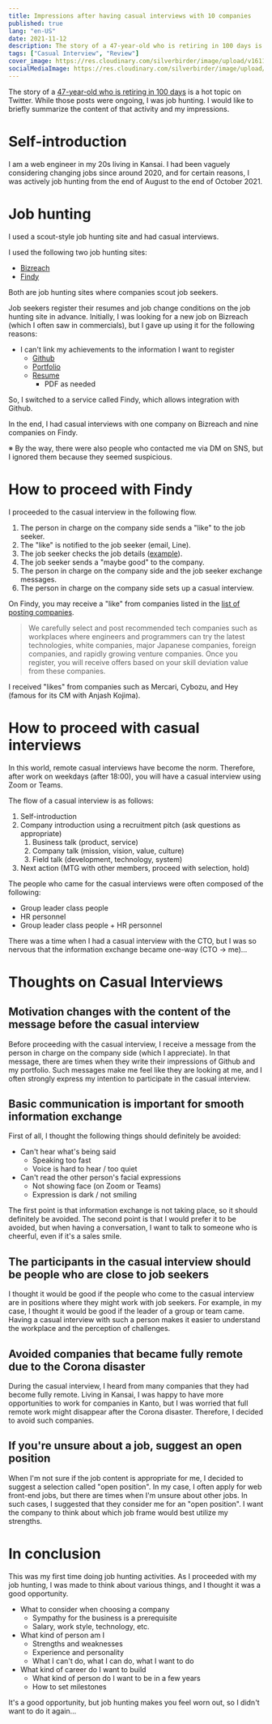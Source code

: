```yaml
---
title: Impressions after having casual interviews with 10 companies
published: true
lang: "en-US"
date: 2021-11-12
description: The story of a 47-year-old who is retiring in 100 days is a hot topic on Twitter. While those posts were ongoing, I was job hunting. I would like to briefly summarize the content of that activity and my impressions.
tags: ["Casual Interview", "Review"]
cover_image: https://res.cloudinary.com/silverbirder/image/upload/v1611128736/silver-birder.github.io/assets/logo.png
socialMediaImage: https://res.cloudinary.com/silverbirder/image/upload/v1611128736/silver-birder.github.io/assets/logo.png
---
```


The story of a [47-year-old who is retiring in 100 days](https://twitter.com/i/events/1418432177168031749) is a hot topic on Twitter.
While those posts were ongoing, I was job hunting.
I would like to briefly summarize the content of that activity and my impressions.

# Self-introduction

I am a web engineer in my 20s living in Kansai.
I had been vaguely considering changing jobs since around 2020, and for certain reasons, I was actively job hunting from the end of August to the end of October 2021.

# Job hunting

I used a scout-style job hunting site and had casual interviews.

I used the following two job hunting sites:

- [Bizreach](https://www.bizreach.jp/)
- [Findy](https://findy-code.io/)

Both are job hunting sites where companies scout job seekers.

Job seekers register their resumes and job change conditions on the job hunting site in advance.
Initially, I was looking for a new job on Bizreach (which I often saw in commercials), but I gave up using it for the following reasons:

- I can't link my achievements to the information I want to register
  - [Github](https://github.com/silverbirder)
  - [Portfolio](https://silverbirder.github.io)
  - [Resume](https://silverbirder.github.io/resume/)
    - PDF as needed

So, I switched to a service called Findy, which allows integration with Github.

In the end, I had casual interviews with one company on Bizreach and nine companies on Findy.

※ By the way, there were also people who contacted me via DM on SNS, but I ignored them because they seemed suspicious.

# How to proceed with Findy

I proceeded to the casual interview in the following flow.

1. The person in charge on the company side sends a "like" to the job seeker.
2. The "like" is notified to the job seeker (email, Line).
3. The job seeker checks the job details ([example](https://findy-code.io/companies/685/jobs/oBsGg3cfPWoiY)).
4. The job seeker sends a "maybe good" to the company.
5. The person in charge on the company side and the job seeker exchange messages.
6. The person in charge on the company side sets up a casual interview.

On Findy, you may receive a "like" from companies listed in the [list of posting companies](https://findy-code.io/companies).

> We carefully select and post recommended tech companies such as workplaces where engineers and programmers can try the latest technologies, white companies, major Japanese companies, foreign companies, and rapidly growing venture companies. Once you register, you will receive offers based on your skill deviation value from these companies.

I received "likes" from companies such as Mercari, Cybozu, and Hey (famous for its CM with Anjash Kojima).

# How to proceed with casual interviews

In this world, remote casual interviews have become the norm.
Therefore, after work on weekdays (after 18:00), you will have a casual interview using Zoom or Teams.

The flow of a casual interview is as follows:

1. Self-introduction
1. Company introduction using a recruitment pitch (ask questions as appropriate)
   1. Business talk (product, service)
   1. Company talk (mission, vision, value, culture)
   1. Field talk (development, technology, system)
1. Next action (MTG with other members, proceed with selection, hold)

The people who came for the casual interviews were often composed of the following:

- Group leader class people
- HR personnel
- Group leader class people + HR personnel

There was a time when I had a casual interview with the CTO, but I was so nervous that the information exchange became one-way (CTO → me)...

# Thoughts on Casual Interviews

## Motivation changes with the content of the message before the casual interview

Before proceeding with the casual interview, I receive a message from the person in charge on the company side (which I appreciate).
In that message, there are times when they write their impressions of Github and my portfolio.
Such messages make me feel like they are looking at me, and I often strongly express my intention to participate in the casual interview.

## Basic communication is important for smooth information exchange

First of all, I thought the following things should definitely be avoided:

- Can't hear what's being said
  - Speaking too fast
  - Voice is hard to hear / too quiet
- Can't read the other person's facial expressions
  - Not showing face (on Zoom or Teams)
  - Expression is dark / not smiling

The first point is that information exchange is not taking place, so it should definitely be avoided.
The second point is that I would prefer it to be avoided, but when having a conversation, I want to talk to someone who is cheerful, even if it's a sales smile.

## The participants in the casual interview should be people who are close to job seekers

I thought it would be good if the people who come to the casual interview are in positions where they might work with job seekers.
For example, in my case, I thought it would be good if the leader of a group or team came.
Having a casual interview with such a person makes it easier to understand the workplace and the perception of challenges.

## Avoided companies that became fully remote due to the Corona disaster

During the casual interview, I heard from many companies that they had become fully remote.
Living in Kansai, I was happy to have more opportunities to work for companies in Kanto, but I was worried that full remote work might disappear after the Corona disaster.
Therefore, I decided to avoid such companies.

## If you're unsure about a job, suggest an open position

When I'm not sure if the job content is appropriate for me, I decided to suggest a selection called "open position".
In my case, I often apply for web front-end jobs, but there are times when I'm unsure about other jobs.
In such cases, I suggested that they consider me for an "open position".
I want the company to think about which job frame would best utilize my strengths.

# In conclusion

This was my first time doing job hunting activities.
As I proceeded with my job hunting, I was made to think about various things, and I thought it was a good opportunity.

- What to consider when choosing a company
  - Sympathy for the business is a prerequisite
  - Salary, work style, technology, etc.
- What kind of person am I
  - Strengths and weaknesses
  - Experience and personality
  - What I can't do, what I can do, what I want to do
- What kind of career do I want to build
  - What kind of person do I want to be in a few years
  - How to set milestones

It's a good opportunity, but job hunting makes you feel worn out, so I didn't want to do it again...
